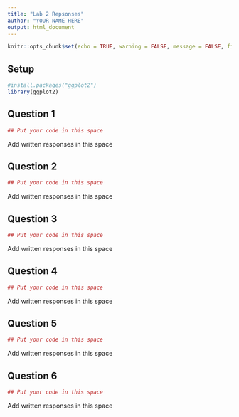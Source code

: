 ```yaml
---
title: "Lab 2 Repsonses"
author: "YOUR NAME HERE"
output: html_document
---
```


```r
knitr::opts_chunk$set(echo = TRUE, warning = FALSE, message = FALSE, fig.height = 5)
```

## Setup

```r
#install.packages("ggplot2")
library(ggplot2)
```

## Question 1

```r
## Put your code in this space

```

Add written responses in this space

## Question 2

```r
## Put your code in this space

```

Add written responses in this space

## Question 3

```r
## Put your code in this space

```

Add written responses in this space

## Question 4

```r
## Put your code in this space

```

Add written responses in this space

## Question 5

```r
## Put your code in this space

```

Add written responses in this space

## Question 6

```r
## Put your code in this space

```

Add written responses in this space

